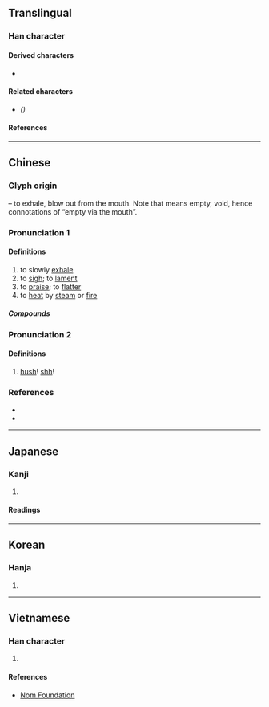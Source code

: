 {{also|嘘}}
{{character info}}
==Translingual==
{{ja-forms|[[嘘]]|[[嘘]]|噓}}

===Han character===
{{Han char|rn=30|rad=口|as=12|sn=15|four=61017|canj=RYPM|ids=⿰口虛}}

====Derived characters====
* {{l|mul|[[𭌗]]}}

====Related characters====
* {{l|mul|[[嘘]]}} ''({{w|Simplified Chinese}})''

====References====
{{Han ref|kx=0209.151|dkj=04206|dj=0429.080|hdz=10675.120|uh=5653}}

----

==Chinese==
{{zh-forms|s=嘘|alt=嘘,𭊌}}

===Glyph origin===
{{Han etym}}
{{Han compound|口|t1=mouth|虛|ls=psc|c1=s|c2=p}} – to exhale, blow out from the mouth. Note that {{l|zh|虛}} means empty, void, hence connotations of “empty via the mouth”.

===Pronunciation 1===
{{zh-pron
|m=xū
|c=heoi1
|mc=y
|oc=y
|ma=
|cat=v
}}

====Definitions====
{{zh-hanzi}}

# to slowly [[exhale]]
# to [[sigh]]; to [[lament]]
# to [[praise]]; to [[flatter]]
# to [[heat]] by [[steam]] or [[fire]]

=====Compounds=====
{{zh-der|吹噓|噓吸|呼噓|大肆吹噓|噓聲|噓枯吹生|吁噓|喘噓噓|不勝唏噓|冷噓噓|噓唏|唏噓|噓寒問暖|自我吹噓}}

===Pronunciation 2===
{{zh-pron
|m=shī
|cat=intj
}}

====Definitions====
{{zh-hanzi}}

# {{lb|zh|Mandarin|interjection}} [[hush]]! [[shh]]!

===References===
* {{R:twedu|A00681}}
* {{R:yue:Hanzi}}

----

==Japanese==

===Kanji===
{{ja-kanji|grade=|rs=口11|shin=嘘}}

# {{rfdef|ja|sort=口11}}

====Readings====
{{ja-readings
|on=きょ
|kun=ふ-く, うそ-
}}

----

==Korean==

===Hanja===
{{ko-hanja|hangeul=허|rv=heo|mr=hŏ}}

# {{rfdef|ko|sort=口11}}

----

==Vietnamese==

===Han character===
{{vi-hantu|rs=口11|[[hờ]], [[hư]]}}

# {{rfdef|vi|sort=口11}}

====References====
* [http://nomfoundation.org/common/nom_details.php?codepoint=5653 Nom Foundation]
